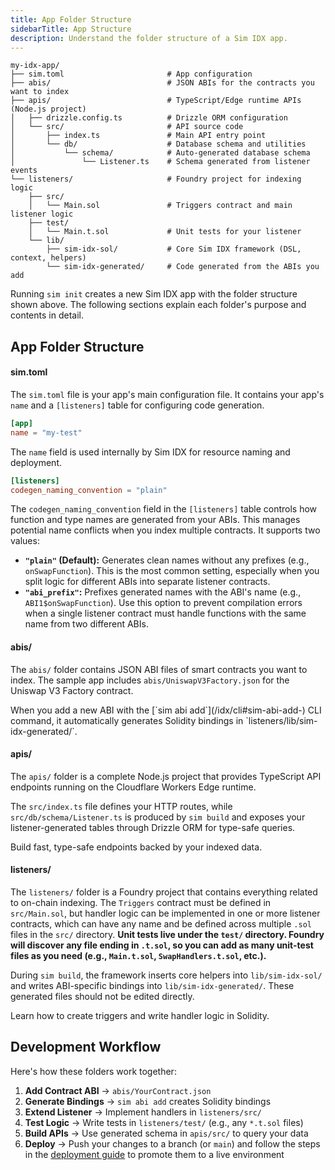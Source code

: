 ```yaml
---
title: App Folder Structure
sidebarTitle: App Structure
description: Understand the folder structure of a Sim IDX app.
---
```


```text
my-idx-app/
├── sim.toml                       # App configuration
├── abis/                          # JSON ABIs for the contracts you want to index
├── apis/                          # TypeScript/Edge runtime APIs (Node.js project)
│   ├── drizzle.config.ts          # Drizzle ORM configuration
│   └── src/                       # API source code
│       ├── index.ts               # Main API entry point
│       └── db/                    # Database schema and utilities
│           └── schema/            # Auto-generated database schema
│               └── Listener.ts    # Schema generated from listener events
└── listeners/                     # Foundry project for indexing logic
    ├── src/
    │   └── Main.sol               # Triggers contract and main listener logic
    ├── test/
    │   └── Main.t.sol             # Unit tests for your listener
    └── lib/
        ├── sim-idx-sol/           # Core Sim IDX framework (DSL, context, helpers)
        └── sim-idx-generated/     # Code generated from the ABIs you add
```

Running `sim init` creates a new Sim IDX app with the folder structure shown above.
The following sections explain each folder's purpose and contents in detail.

## App Folder Structure

#### sim.toml

The `sim.toml` file is your app's main configuration file. It contains your app's `name` and a `[listeners]` table for configuring code generation.

```toml
[app]
name = "my-test"
```

The `name` field is used internally by Sim IDX for resource naming and deployment.

```toml
[listeners]
codegen_naming_convention = "plain"
```

The `codegen_naming_convention` field in the `[listeners]` table controls how function and type names are generated from your ABIs. This manages potential name conflicts when you index multiple contracts. It supports two values:

*   **`"plain"` (Default):** Generates clean names without any prefixes (e.g., `onSwapFunction`). This is the most common setting, especially when you split logic for different ABIs into separate listener contracts.
*   **`"abi_prefix"`:** Prefixes generated names with the ABI's name (e.g., `ABI1$onSwapFunction`). Use this option to prevent compilation errors when a single listener contract must handle functions with the same name from two different ABIs.

#### abis/

The `abis/` folder contains JSON ABI files of smart contracts you want to index. The sample app includes `abis/UniswapV3Factory.json` for the Uniswap V3 Factory contract.

<Note>
When you add a new ABI with the [`sim abi add`](/idx/cli#sim-abi-add-<file-path>) CLI command, it automatically generates Solidity bindings in `listeners/lib/sim-idx-generated/`.
</Note>

#### apis/

The `apis/` folder is a complete Node.js project that provides TypeScript API endpoints running on the Cloudflare Workers Edge runtime.

The `src/index.ts` file defines your HTTP routes, while `src/db/schema/Listener.ts` is produced by `sim build` and exposes your listener-generated tables through Drizzle ORM for type-safe queries.

<Columns cols={1}>
  <Card title="API Development" href="/idx/apis">
    Build fast, type-safe endpoints backed by your indexed data.
  </Card>
</Columns>

#### listeners/

The `listeners/` folder is a Foundry project that contains everything related to on-chain indexing. The `Triggers` contract must be defined in `src/Main.sol`, but handler logic can be implemented in one or more listener contracts, which can have any name and be defined across multiple `.sol` files in the `src/` directory. **Unit tests live under the `test/` directory. Foundry will discover any file ending in `.t.sol`, so you can add as many unit-test files as you need (e.g., `Main.t.sol`, `SwapHandlers.t.sol`, etc.).**

During `sim build`, the framework inserts core helpers into `lib/sim-idx-sol/` and writes ABI-specific bindings into `lib/sim-idx-generated/`. These generated files should not be edited directly.

<Columns cols={1}>
  <Card title="Listener Development" href="/idx/listener">
    Learn how to create triggers and write handler logic in Solidity.
  </Card>
</Columns>

## Development Workflow

Here's how these folders work together:

1.  **Add Contract ABI** → `abis/YourContract.json`
2.  **Generate Bindings** → `sim abi add` creates Solidity bindings
3.  **Extend Listener** → Implement handlers in `listeners/src/`
4.  **Test Logic** → Write tests in `listeners/test/` (e.g., any `*.t.sol` files)
5.  **Build APIs** → Use generated schema in `apis/src/` to query your data
6.  **Deploy** → Push your changes to a branch (or `main`) and follow the steps in the [deployment guide](/idx/deployment) to promote them to a live environment
